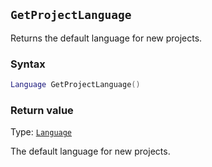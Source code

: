 ::: {.minipage data-latex="{\textwidth}"}
## `GetProjectLanguage`

Returns the default language for new projects.

### Syntax {-}

``` .lua
Language GetProjectLanguage()
```

### Return value {-}

Type: [`Language`](#language)

The default language for new projects.
:::
